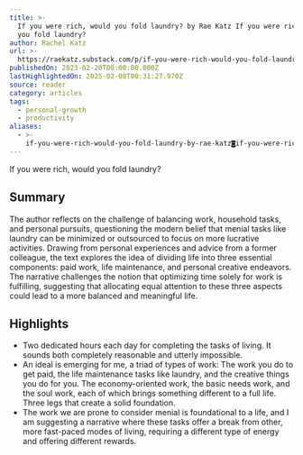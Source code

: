```yaml
---
title: >-
  If you were rich, would you fold laundry? by Rae Katz If you were rich, would
  you fold laundry?
author: Rachel Katz
url: >-
  https://raekatz.substack.com/p/if-you-were-rich-would-you-fold-laundry?utm_source=convertkit&utm_medium=email&utm_campaign=Do%20you%20have%20the%20wrong%20%22why?%22%20-%2015980728
publishedOn: 2023-02-20T00:00:00.000Z
lastHighlightedOn: 2025-02-08T00:31:27.970Z
source: reader
category: articles
tags:
  - personal-growth
  - productivity
aliases:
  - >-
    if-you-were-rich-would-you-fold-laundry-by-rae-katz◙if-you-were-rich-would-you-fold-laundry
---
```

If you were rich, would you fold laundry?

## Summary

The author reflects on the challenge of balancing work, household tasks, and personal pursuits, questioning the modern belief that menial tasks like laundry can be minimized or outsourced to focus on more lucrative activities. Drawing from personal experiences and advice from a former colleague, the text explores the idea of dividing life into three essential components: paid work, life maintenance, and personal creative endeavors. The narrative challenges the notion that optimizing time solely for work is fulfilling, suggesting that allocating equal attention to these three aspects could lead to a more balanced and meaningful life.

## Highlights
- Two dedicated hours each day for completing the tasks of living. It sounds both completely reasonable and utterly impossible.
- An ideal is emerging for me, a triad of types of work: The work you do to get paid, the life maintenance tasks like laundry, and the creative things you do for you. The economy-oriented work, the basic needs work, and the soul work, each of which brings something different to a full life. Three legs that create a solid foundation.
- The work we are prone to consider menial is foundational to a life, and I am suggesting a narrative where these tasks offer a break from other, more fast-paced modes of living, requiring a different type of energy and offering different rewards.

